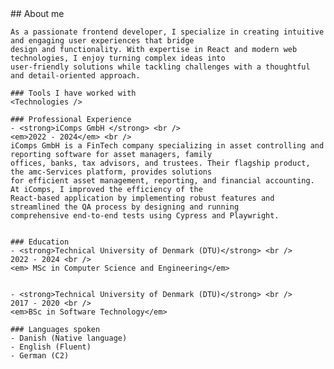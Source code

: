 
<Section addTopPadding={false} id="about" class="bg-secondary">
  <Prose class="mx-auto">
    ## About me

    As a passionate frontend developer, I specialize in creating intuitive and engaging user experiences that bridge
    design and functionality. With expertise in React and modern web technologies, I enjoy turning complex ideas into
    user-friendly solutions while tackling challenges with a thoughtful and detail-oriented approach.

    ### Tools I have worked with
    <Technologies />

    ### Professional Experience
    - <strong>iComps GmbH </strong> <br />
    <em>2022 - 2024</em> <br />
    iComps GmbH is a FinTech company specializing in asset controlling and reporting software for asset managers, family
    offices, banks, tax advisors, and trustees. Their flagship product, the amc-Services platform, provides solutions
    for efficient asset management, reporting, and financial accounting. At iComps, I improved the efficiency of the
    React-based application by implementing robust features and streamlined the QA process by designing and running
    comprehensive end-to-end tests using Cypress and Playwright.


    ### Education
    - <strong>Technical University of Denmark (DTU)</strong> <br />
    2022 - 2024 <br />
    <em> MSc in Computer Science and Engineering</em>


    - <strong>Technical University of Denmark (DTU)</strong> <br />
    2017 - 2020 <br />
    <em>BSc in Software Technology</em>

    ### Languages spoken
    - Danish (Native language)
    - English (Fluent)
    - German (C2)

  </Prose>
</Section>